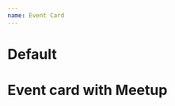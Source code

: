 ```yaml
---
name: Event Card
---
```



# Default

<Demo>
  <EventCard
    event={{
      title: 'Fork it! Rouen 2024',
      name: 'Rouen, France',
      date: new Date('2024-06-07T00:00:00.000Z'),
      location: {
        name: 'Le Village By Ca Rouen Vallée De Seine',
         address: '107 All. François Mitterrand, 76100, Rouen',
      },
      excerpt: 'Come meet more than 200 people sharing their real professional lives and feedback. No nonsense, no divas, just genuine individuals discussing real problems and solutions. From students eager to learn more to professionals wanting to share their experiences, come enjoy a fulfilling day with a dozen conferences in the heart of Rouen.',
      image: {
        src: '/events/2024-06-07-rouen.jpg',
        alt: 'Gros Horloge, Rouen, France',
      },
      cfp: {
        href: 'https://conference-hall.io/public/event/1GyOS8KvW02suD6jQmjz',
        endDate: new Date('2024-04-01T23:59:00.000Z'),
      },
      tickets: {
        href: 'https://my.weezevent.com/fork-it-rouen-2024',
        offers: [],
      },
      prospectus: {
        href: 'https://drive.google.com/drive/folders/1ZIwH4J9gDbBXbG10a_Q4fSGwx0DFqXpk?usp=sharing',
        endDate: new Date('2024-05-31T23:59:00.000Z'),
      },
      published: true,
      sponsoringLevels: [ 'SILVER', 'BRONZE', 'LOGISTIC' ],
      sponsors: [],
      speakers: [],
      talks: [],
      faq: [],
      status: 'EventScheduled',
      attendanceMode: 'OfflineEventAttendanceMode',
      schedule: [],
      feedback: {
        link: 'https://openfeedback.io/fork-it-community-rouen-2024/2024-06-07'
      },
      content: {},
      subPages: [],
    }}
    type="event"
  />
</Demo>

# Event card with Meetup

<Demo>
  <EventCard
    event={{
      title: 'Fork it! Meetups Tunis 2024',
      name: 'Meetup Tunis, Tunisia',
      date: new Date('2024-09-24T00:00:00.000Z'),
      location: {
        name: 'COMWORK',
        address: '17 rue Mahmoud El Matri, Mutuelleville, 1053, Tunis'
      },
      excerpt: 'For the first time in Tunisia, Fork It! is organizing a meetup! The goal is to bring together web development and UX enthusiasts for meetings focused on sharing experiences and constructive discussions. Our community continues to grow and has chosen Tunisia to host its first conference day in Africa. Follow us and sign up for the meetup to be part of this unique experience!\n',
      image: {
        src: '/meetups/tunis-tunisia-09-2024.jpg',
        alt: 'Habib Bourguiba Avenue, Tunis, Tunisia'
      },
      published: true,
      sponsoringLevels: [ 'SILVER' ],
      sponsors: [],
      speakers: [ 'idriss-neumann', 'sofiane-boukhris' ],
      talks: [ 'deployment-as-a-service', 'concevoir-avec-efficacite' ],
      status: 'EventScheduled',
      attendanceMode: 'OfflineEventAttendanceMode',
      schedule: []
    }}
    type="meetup"
  />
</Demo>
